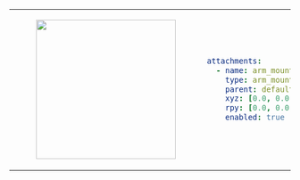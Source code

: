 <table>
<tr>
<td>
<center>
<figure>
    <img src={require("./img/arm_mount.png").default} width="250" />
</figure>
</center>
</td>
<td>

```yaml
attachments:
  - name: arm_mount
    type: arm_mount
    parent: default_mount
    xyz: [0.0, 0.0, 0.0]
    rpy: [0.0, 0.0, 0.0]
    enabled: true
```
</td>
</tr>
</table>
